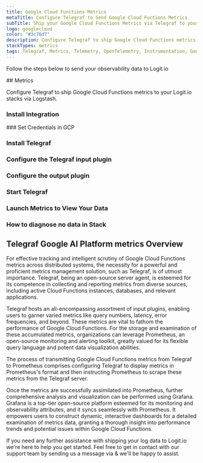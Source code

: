 ```yaml
---
title: Google Cloud Functions Metrics
metaTitle: Configure Telegraf to Send Google Cloud Fuctions Metrics
subTitle: Ship your Google Cloud Functions Metrics via Telegraf to your Logit.io Stack
logo: googlecloud
color: "#3c76d7"
description: Configure Telegraf to ship Google Cloud Functions metrics to Logit.io. Get started using our Telegraf Google Cloud Functions metrics example configuration.
stackTypes: metrics
tags: Telegraf, Metrics, Telemetry, OpenTelemetry, Instrumentation, Google Cloud Functions, Serverless Computing
---
```


Follow the steps below to send your observability data to Logit.io

<Steps>
  ## Metrics

  Configure Telegraf to ship Google Cloud Functions metrics to your Logit.io stacks via Logstash.
  
  ### Install Integration
  <InstallIntegration/>
  ### Set Credentials in GCP

  <SetGCPCredentials intro="Google Cloud Functions, a serverless execution environment in Google Cloud, allows developers to build and connect cloud services with code."/>
  
  ### Install Telegraf

  <InstallTelegraf />

  ### Configure the Telegraf input plugin

  <TelegrafStackDriverInput metric_type="cloudfunctions.googleapis.com"/>

  ### Configure the output plugin

  <TelegrafOutputPlugin />

  ### Start Telegraf

  <StartTelegraf />

  ### Launch Metrics to View Your Data

  <LaunchVisualizer type="metrics" />

  ### How to diagnose no data in Stack

  <DiagnoseNoData />
</Steps>

## Telegraf Google AI Platform metrics Overview

For effective tracking and intelligent scrutiny of Google Cloud Functions metrics across distributed systems, 
the necessity for a powerful and proficient metrics management solution, such as Telegraf, is of utmost importance. 
Telegraf, being an open-source server agent, is esteemed for its competence in collecting and reporting metrics 
from diverse sources, including active Cloud Functions instances, databases, and relevant applications.

Telegraf hosts an all-encompassing assortment of input plugins, enabling users to garner varied metrics 
like query numbers, latency, error frequencies, and beyond. These metrics are vital to fathom the 
performance of Google Cloud Functions. For the storage and examination of these accumulated metrics, 
organizations can leverage Prometheus, an open-source monitoring and alerting toolkit, greatly valued 
for its flexible query language and potent data visualization abilities.

The process of transmitting Google Cloud Functions metrics from Telegraf to Prometheus comprises configuring 
Telegraf to display metrics in Prometheus's format and then instructing Prometheus to scrape these metrics 
from the Telegraf server.

Once the metrics are successfully assimilated into Prometheus, further comprehensive analysis and 
visualization can be performed using Grafana. Grafana is a top-tier open-source platform esteemed 
for its monitoring and observability attributes, and it syncs seamlessly with Prometheus. It 
empowers users to construct dynamic, interactive dashboards for a detailed examination of metrics 
data, granting a thorough insight into performance trends and potential issues within Google Cloud Functions.

If you need any further assistance with shipping your log data to Logit.io we're here to help you get started. 
Feel free to get in contact with our support team by sending us a message via <IntercomButton text="live chat" /> & we'll be happy to assist.